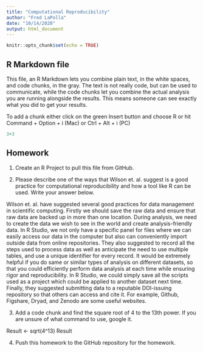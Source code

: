```yaml
---
title: "Computational Reproducibility"
author: "Fred LaPolla"
date: "10/14/2020"
output: html_document
---
```



```r
knitr::opts_chunk$set(echo = TRUE)
```

## R Markdown file

This file, an R Markdown lets you combine plain text, in the white spaces, and code chunks, in the gray. The text is not really code, but can be used to communicate, while the code chunks let you combine the actual analysis you are running alongside the results. This means someone can see exactly what you did to get your results.

To add a chunk either click on the green Insert button and choose R or hit Command + Option + i (Mac) or Ctrl + Alt + i (PC)

```r
3+3
```

## Homework

1) Create an R Project to pull this file from GitHub. 

2) Please describe one of the ways that Wilson et. al. suggest is a good practice for computational reproducibility and how a tool like R can be used. Write your answer below.

Wilson et. al. have suggested several good practices for data management in scientific computing. Firstly we should save the raw data and ensure that raw data are backed up in more than one location. During analysis, we need to create the data we wish to see in the world and create analysis-friendly data. In R Studio, we not only have a specific panel for files where we can easily access our data in the computer but also can conveniently import outside data from online repositories. They also suggested to record all the steps used to process data as well as anticipate the need to use multiple tables, and use a unique identifier for every record. It would be extremely helpful if you do same or similar types of analysis on different datasets, so that you could efficiently perform data analysis at each time while ensuring rigor and reproducibility. In R Studio, we could simply save all the scripts used as a project which could be applied to another dataset next time. Finally, they suggested submitting data to a reputable DOI-issuing repository so that others can access and cite it. For example, Github, Figshare, Dryad, and Zenodo are some useful websites.

3) Add a code chunk and find the square root of 4 to the 13th power. If you are unsure of what command to use, google it. 

Result <- sqrt(4^13)
Result

4) Push this homework to the GitHub repository for the homework. 


